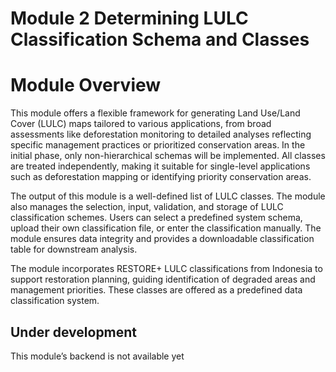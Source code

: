 # Module 2 Determining LULC Classification Schema and Classes

# Module Overview {.unnumbered}

This module offers a flexible framework for generating Land Use/Land Cover (LULC) maps tailored to various applications, from broad assessments like deforestation monitoring to detailed analyses reflecting specific management practices or prioritized conservation areas. In the initial phase, only non-hierarchical schemas will be implemented. All classes are treated independently, making it suitable for single-level applications such as deforestation mapping or identifying priority conservation areas.

The output of this module is a well-defined list of LULC classes. The module also manages the selection, input, validation, and storage of LULC classification schemes. Users can select a predefined system schema, upload their own classification file, or enter the classification manually. The module ensures data integrity and provides a downloadable classification table for downstream analysis.

The module incorporates RESTORE+ LULC classifications from Indonesia to support restoration planning, guiding identification of degraded areas and management priorities. These classes are offered as a predefined data classification system.

::: callout-caution
## Under development

This module's backend is not available yet
:::
